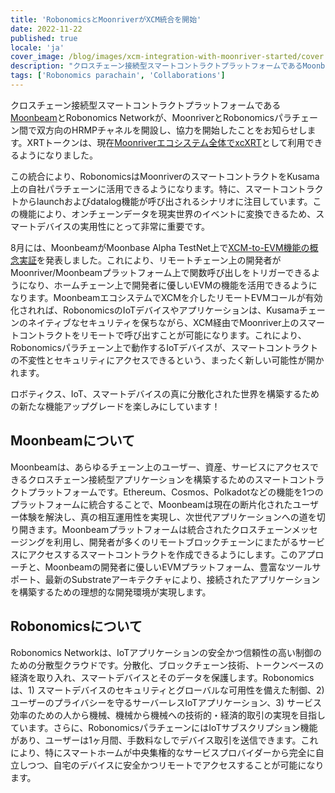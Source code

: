 ```yaml
---
title: 'RobonomicsとMoonriverがXCM統合を開始'
date: 2022-11-22
published: true
locale: 'ja'
cover_image: /blog/images/xcm-integration-with-moonriver-started/cover.jpg
description: "クロスチェーン接続型スマートコントラクトプラットフォームであるMoonbeamとRobonomics Networkが、MoonriverとRobonomicsパラチェーン間で双方向のHRMPチャネルを開設し、協力を開始したことをお知らせします。"
tags: ['Robonomics parachain', 'Collaborations']
---
```


クロスチェーン接続型スマートコントラクトプラットフォームである[Moonbeam](http://moonbeam.network/)とRobonomics Networkが、MoonriverとRobonomicsパラチェーン間で双方向のHRMPチャネルを開設し、協力を開始したことをお知らせします。XRTトークンは、現在[Moonriverエコシステム全体でxcXRT](https://moonbeam.network/announcements/moonriver-adds-cross-chain-capabilities-and-xcksm/)として利用できるようになりました。

この統合により、RobonomicsはMoonriverのスマートコントラクトをKusama上の自社パラチェーンに活用できるようになります。特に、スマートコントラクトからlaunchおよびdatalog機能が呼び出されるシナリオに注目しています。この機能により、オンチェーンデータを現実世界のイベントに変換できるため、スマートデバイスの実用性にとって非常に重要です。

8月には、MoonbeamがMoonbase Alpha TestNet上で[XCM-to-EVM機能の概念実証](https://moonbeam.network/announcements/xcm-to-evm-functionality-moonbase-alpha/)を発表しました。これにより、リモートチェーン上の開発者がMoonriver/Moonbeamプラットフォーム上で関数呼び出しをトリガーできるようになり、ホームチェーン上で開発者に優しいEVMの機能を活用できるようになります。MoonbeamエコシステムでXCMを介したリモートEVMコールが有効化されれば、RobonomicsのIoTデバイスやアプリケーションは、Kusamaチェーンのネイティブなセキュリティを保ちながら、XCM経由でMoonriver上のスマートコントラクトをリモートで呼び出すことが可能になります。これにより、Robonomicsパラチェーン上で動作するIoTデバイスが、スマートコントラクトの不変性とセキュリティにアクセスできるという、まったく新しい可能性が開かれます。

ロボティクス、IoT、スマートデバイスの真に分散化された世界を構築するための新たな機能アップグレードを楽しみにしています！

## Moonbeamについて

Moonbeamは、あらゆるチェーン上のユーザー、資産、サービスにアクセスできるクロスチェーン接続型アプリケーションを構築するためのスマートコントラクトプラットフォームです。Ethereum、Cosmos、Polkadotなどの機能を1つのプラットフォームに統合することで、Moonbeamは現在の断片化されたユーザー体験を解決し、真の相互運用性を実現し、次世代アプリケーションへの道を切り開きます。Moonbeamプラットフォームは統合されたクロスチェーンメッセージングを利用し、開発者が多くのリモートブロックチェーンにまたがるサービスにアクセスするスマートコントラクトを作成できるようにします。このアプローチと、Moonbeamの開発者に優しいEVMプラットフォーム、豊富なツールサポート、最新のSubstrateアーキテクチャにより、接続されたアプリケーションを構築するための理想的な開発環境が実現します。

## Robonomicsについて

Robonomics Networkは、IoTアプリケーションの安全かつ信頼性の高い制御のための分散型クラウドです。分散化、ブロックチェーン技術、トークンベースの経済を取り入れ、スマートデバイスとそのデータを保護します。Robonomicsは、1) スマートデバイスのセキュリティとグローバルな可用性を備えた制御、2) ユーザーのプライバシーを守るサーバーレスIoTアプリケーション、3) サービス効率のための人から機械、機械から機械への技術的・経済的取引の実現を目指しています。さらに、RobonomicsパラチェーンにはIoTサブスクリプション機能があり、ユーザーは1ヶ月間、手数料なしでデバイス取引を送信できます。これにより、特にスマートホームが中央集権的なサービスプロバイダーから完全に自立しつつ、自宅のデバイスに安全かつリモートでアクセスすることが可能になります。